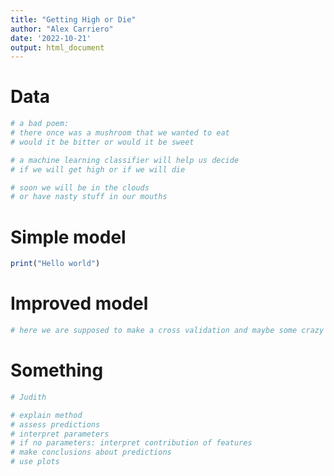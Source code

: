 ```yaml
---
title: "Getting High or Die"
author: "Alex Carriero"
date: '2022-10-21'
output: html_document
---
```


# Data

```r
# a bad poem:  
# there once was a mushroom that we wanted to eat 
# would it be bitter or would it be sweet 

# a machine learning classifier will help us decide 
# if we will get high or if we will die

# soon we will be in the clouds
# or have nasty stuff in our mouths
```

# Simple model

```r
print("Hello world")
```

# Improved model

```r
# here we are supposed to make a cross validation and maybe some crazy threshold stuff
```

# Something

```r
# Judith

# explain method
# assess predictions
# interpret parameters
# if no parameters: interpret contribution of features
# make conclusions about predictions
# use plots
```

